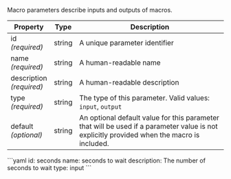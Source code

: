 Macro parameters describe inputs and outputs of macros.

| Property                     | Type   | Description
| ---------------------------- | ------ | -----------
| id<br/>*(required)*          | string | A unique parameter identifier
| name<br/>*(required)*        | string | A human-readable name
| description<br/>*(required)* | string | A human-readable description
| type<br/>*(required)*        | string | The type of this parameter. Valid values: `input`, `output`
| default<br/>*(optional)*     | string | An optional default value for this parameter that will be used if a parameter value is not explicitly provided when the macro is included.

<CodeContainer title="Example">
```yaml
id: seconds
name: seconds to wait
description: The number of seconds to wait
type: input
```
</CodeContainer>
